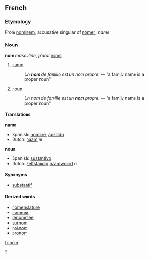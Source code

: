 ==French==
=== Etymology ===
From {{L.}} [[nominem]], accusative singular of [[nomen]], ''name''
=== Noun ===
[[Category:French nouns|*]]
'''nom''' ''masculine'', ''plural'' [[noms]]
# [[name]]
#:''Un '''nom''' de famille est un nom propre.'' &mdash; "a family name is a proper noun"
# [[noun]]
#:''Un nom de famille est un '''nom''' propre.'' &mdash; "a family name is a proper noun"
==== Translations ====
{{checktrans}}
'''name'''
* Spanish: [[nombre]], [[apellido]]
* Dutch: [[naam]] ''m''
'''noun'''
* Spanish: [[sustantivo]]
* Dutch: [[zelfstandig]] [[naamwoord]] ''n''
==== Synonyms ====
* [[substantif]]
==== Derived words ====
* [[nomenclature]]
* [[nommer]]
* [[renommée]]
* [[surnom]]
* [[prénom]]
* [[pronom]]

[[fr:nom]]